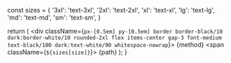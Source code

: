   const sizes = {
    '3xl': 'text-3xl',
    '2xl': 'text-2xl',
    'xl': 'text-xl',
    'lg': 'text-lg',
    'md': 'text-md',
    'sm': 'text-sm',
  }

  return (
    <div className={`px-[0.5em] py-[0.5em] border border-black/10 dark:border-white/10 rounded-2xl flex
    items-center gap-3 font-medium text-black/100 dark:text-white/90 whitespace-nowrap`}>
      <span className="text-green-400/100 bg-green-400/10 px-3 py-1 rounded-lg text-md font-bold">
        {method}
      </span>
      <span className={`${sizes[size]}`}>
        {path}
      </span>
    </div>
  );
}